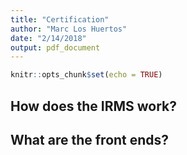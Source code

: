 ```yaml
---
title: "Certification"
author: "Marc Los Huertos"
date: "2/14/2018"
output: pdf_document
---
```


```r
knitr::opts_chunk$set(echo = TRUE)
```

## How does the IRMS work?


## What are the front ends?


